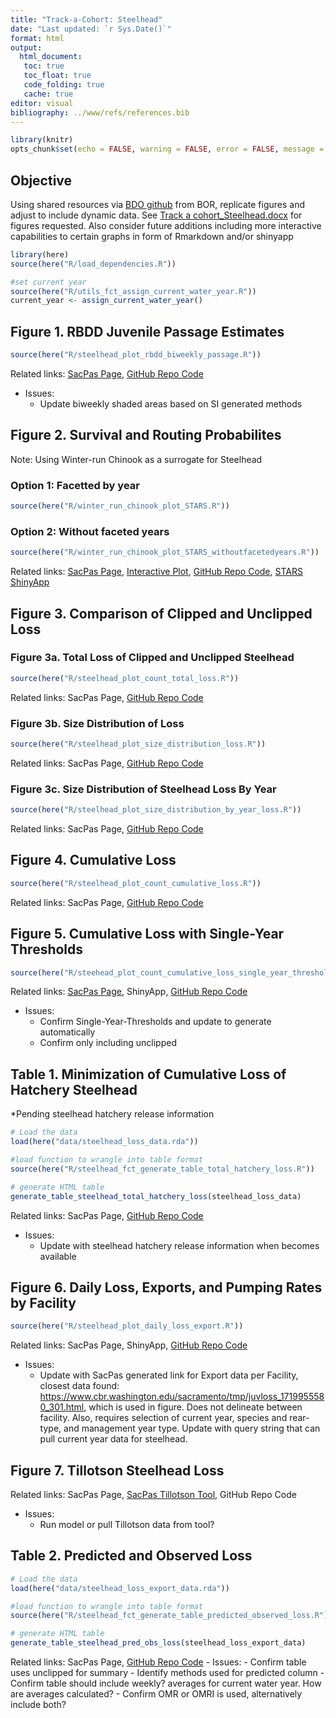 ```yaml
---
title: "Track-a-Cohort: Steelhead"
date: "Last updated: `r Sys.Date()`"
format: html
output:
  html_document: 
   toc: true
   toc_float: true
   code_folding: true
   cache: true 
editor: visual
bibliography: ../www/refs/references.bib
---
```


```r
library(knitr)
opts_chunk$set(echo = FALSE, warning = FALSE, error = FALSE, message = FALSE)
```

## Objective

Using shared resources via [BDO github](https://github.com/BDO-Science/track-a-cohort) from BOR, replicate figures and adjust to include dynamic data. See [Track a cohort_Steelhead.docx](https://github.com/BDO-Science/track-a-cohort/blob/main/SH_Cohort/Track%20a%20Cohort_Steelhead.docx) for figures requested. Also consider future additions including more interactive capabilities to certain graphs in form of Rmarkdown and/or shinyapp

```r
library(here)
source(here("R/load_dependencies.R"))

#set current year
source(here("R/utils_fct_assign_current_water_year.R"))
current_year <- assign_current_water_year()
```

## Figure 1. RBDD Juvenile Passage Estimates

```r
source(here("R/steelhead_plot_rbdd_biweekly_passage.R"))
```

Related links: [SacPas Page](https://www.cbr.washington.edu/sacramento/tmp/redbluffdaily_1714603318_94.html), [GitHub Repo Code](https://github.com/caitobrien/TAC/blob/main/R/winter_run_chinook_plot_annual_jpe.R)

-   Issues:
    -   Update biweekly shaded areas based on SI generated methods

## Figure 2. Survival and Routing Probabilites

Note: Using Winter-run Chinook as a surrogate for Steelhead

### Option 1: Facetted by year

```r
source(here("R/winter_run_chinook_plot_STARS.R"))
```

### Option 2: Without faceted years

```r
source(here("R/winter_run_chinook_plot_STARS_withoutfacetedyears.R"))
```

Related links: [SacPas Page](pending), [Interactive Plot](https://csobrien.shinyapps.io/TAC_WRChinook_STARS/), [GitHub Repo Code](https://github.com/caitobrien/TAC/blob/main/R/winter_run_chinook_plot_STARS.R), [STARS ShinyApp](https://www.cbr.washington.edu/shiny/STARS/)

## Figure 3. Comparison of Clipped and Unclipped Loss

### Figure 3a. Total Loss of Clipped and Unclipped Steelhead

```r
source(here("R/steelhead_plot_count_total_loss.R"))
```

Related links: SacPas Page, [GitHub Repo Code](https://github.com/caitobrien/TAC/blob/main/R/steelhead_plot_count_total_loss.R)

### Figure 3b. Size Distribution of Loss

```r
source(here("R/steelhead_plot_size_distribution_loss.R"))
```

Related links: SacPas Page, [GitHub Repo Code](https://github.com/caitobrien/TAC/blob/main/R/steelhead_plot_size_distribution_loss.R)

### Figure 3c. Size Distribution of Steelhead Loss By Year

```r
source(here("R/steelhead_plot_size_distribution_by_year_loss.R"))
```

Related links: SacPas Page, [GitHub Repo Code](https://github.com/caitobrien/TAC/blob/main/R/steelhead_plot_size_distribution_by_year_loss.R)


## Figure 4. Cumulative Loss

```r
source(here("R/steelhead_plot_count_cumulative_loss.R"))
```

Related links: SacPas Page, [GitHub Repo Code](https://github.com/caitobrien/TAC/blob/main/R/steelhead_plot_count_cumulative_loss.R)

## Figure 5. Cumulative Loss with Single-Year Thresholds

```r
source(here("R/steehead_plot_count_cumulative_loss_single_year_thresholds.R"))
```

Related links: [SacPas Page](https://www.cbr.washington.edu/sacramento/workgroups/salmon_monitoring.html#loss:~:text=Chinook%20Salmon%20Loss-,Natural%20Central%20Valley%20Steelhead,-Daily%20Loss%20Table), ShinyApp,  [GitHub Repo Code](https://github.com/caitobrien/TAC/blob/main/R/steehead_plot_count_cumulative_loss_single_year_thresholds.R)

- Issues: 
  - Confirm Single-Year-Thresholds and update to generate automatically
  - Confirm only including unclipped 
  
## Table 1. Minimization of Cumulative Loss of Hatchery Steelhead

\*Pending steelhead hatchery release information

```r
# Load the data
load(here("data/steelhead_loss_data.rda"))

#load function to wrangle into table format
source(here("R/steelhead_fct_generate_table_total_hatchery_loss.R"))

# generate HTML table
generate_table_steelhead_total_hatchery_loss(steelhead_loss_data)

```

Related links: SacPas Page, [GitHub Repo Code](https://github.com/caitobrien/TAC/blob/main/R/steelhead_fct_generate_table_total_hatchery_loss.R)


-   Issues:
    -   Update with steelhead hatchery release information when becomes available

## Figure 6. Daily Loss, Exports, and Pumping Rates by Facility

```r
source(here("R/steelhead_plot_daily_loss_export.R"))
```

Related links: SacPas Page, ShinyApp, [GitHub Repo Code](https://github.com/caitobrien/TAC/blob/main/R/steelhead_plot_daily_loss_export.R)


-   Issues:
    -   Update with SacPas generated link for Export data per Facility, closest data found: <https://www.cbr.washington.edu/sacramento/tmp/juvloss_1719955580_301.html>, which is used in figure. Does not delineate between facility. Also, requires selection of current year, species and rear-type, and management year type. Update with query string that can pull current year data for steelhead.

## Figure 7. Tillotson Steelhead Loss



Related links: SacPas Page, [SacPas Tillotson Tool](https://www.cbr.washington.edu/sacramento/lossandsalvage/), GitHub Repo Code

-   Issues:
    -   Run model or pull Tillotson data from tool?

## Table 2. Predicted and Observed Loss

```r
# Load the data
load(here("data/steelhead_loss_export_data.rda"))

#load function to wrangle into table format
source(here("R/steelhead_fct_generate_table_predicted_observed_loss.R"))

# generate HTML table
generate_table_steelhead_pred_obs_loss(steelhead_loss_export_data)

```

Related links: SacPas Page, [GitHub Repo Code](https://github.com/caitobrien/TAC/blob/main/R/steelhead_fct_generate_table_predicted_observed_loss.R)
-   Issues:
    -   Confirm table uses unclipped for summary
    -   Identify methods used for predicted column
    -   Confirm table should include weekly? averages for current water year. How are averages calculated?
    -   Confirm OMR or OMRI is used, alternatively include both?
